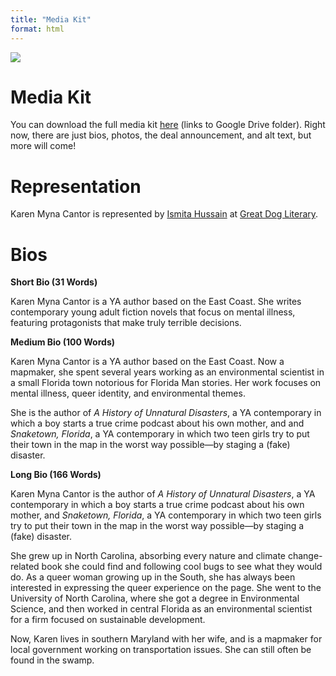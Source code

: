 ```yaml
---
title: "Media Kit"
format: html
---
```


::: column-screen
![](./images/banner_no_text.jpg)
:::

# Media Kit

You can download the full media kit [here](https://drive.google.com/drive/folders/1f8rg97hbZ2Csq3GImJCO6FLXYWGSxoHM?usp=sharing) (links to Google Drive folder). Right now, there are just bios, photos, the deal announcement, and alt text, but more will come!

# Representation

Karen Myna Cantor is represented by [Ismita Hussain](https://ismitahussain.com/) at [Great Dog Literary](https://greatdogliterary.com/).

# Bios

**Short Bio (31 Words)**

Karen Myna Cantor is a YA author based on the East Coast. She writes contemporary young adult fiction novels that focus on mental illness, featuring protagonists that make truly terrible decisions.

**Medium Bio (100 Words)**

Karen Myna Cantor is a YA author based on the East Coast. Now a mapmaker, she spent several years working as an environmental scientist in a small Florida town notorious for Florida Man stories. Her work focuses on mental illness, queer identity, and environmental themes.

She is the author of *A History of Unnatural Disasters*, a YA contemporary in which a boy starts a true crime podcast about his own mother, and and *Snaketown, Florida*, a YA contemporary in which two teen girls try to put their town in the map in the worst way possible—by staging a (fake) disaster.

**Long Bio (166 Words)**

Karen Myna Cantor is the author of *A History of Unnatural Disasters*, a YA contemporary in which a boy starts a true crime podcast about his own mother, and *Snaketown, Florida*, a YA contemporary in which two teen girls try to put their town in the map in the worst way possible—by staging a (fake) disaster.

She grew up in North Carolina, absorbing every nature and climate change-related book she could find and following cool bugs to see what they would do. As a queer woman growing up in the South, she has always been interested in expressing the queer experience on the page. She went to the University of North Carolina, where she got a degree in Environmental Science, and then worked in central Florida as an environmental scientist for a firm focused on sustainable development.

Now, Karen lives in southern Maryland with her wife, and is a mapmaker for local government working on transportation issues. She can still often be found in the swamp.
